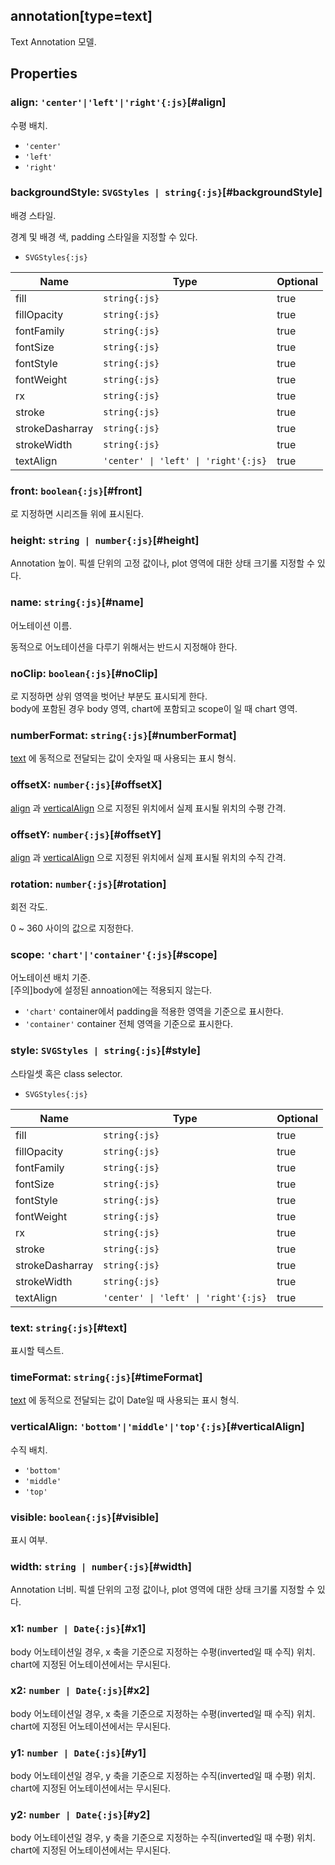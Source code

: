 ## **annotation[type=text]**
Text Annotation 모델.
## Properties

### align: `'center'|'left'|'right'{:js}`[#align]
수평 배치.  
- `'center'` 
- `'left'` 
- `'right'` 

<DefaultValue value="'left'" contents=""></DefaultValue>
### backgroundStyle: `SVGStyles | string{:js}`[#backgroundStyle]
배경 스타일.

경계 및 배경 색, padding 스타일을 지정할 수 있다.  
- `SVGStyles{:js}` 

| Name | Type | Optional |  
| ----- | ----- | ----- |  
| fill | `string{:js}` | true |  
| fillOpacity | `string{:js}` | true |  
| fontFamily | `string{:js}` | true |  
| fontSize | `string{:js}` | true |  
| fontStyle | `string{:js}` | true |  
| fontWeight | `string{:js}` | true |  
| rx | `string{:js}` | true |  
| stroke | `string{:js}` | true |  
| strokeDasharray | `string{:js}` | true |  
| strokeWidth | `string{:js}` | true |  
| textAlign | `'center' \| 'left' \| 'right'{:js}` | true |<DefaultValue value="undefined" contents=""></DefaultValue>
### front: `boolean{:js}`[#front]
<Content type="keyword" value="true"></Content>로 지정하면 시리즈들 위에 표시된다.  
<DefaultValue value="false" contents=""></DefaultValue>
### height: `string | number{:js}`[#height]
Annotation 높이.
픽셀 단위의 고정 값이나, plot 영역에 대한 상태 크기롤 지정할 수 있다.  
<DefaultValue value="undefined" contents=""></DefaultValue>
### name: `string{:js}`[#name]
어노테이션 이름.

동적으로 어노테이션을 다루기 위해서는 반드시 지정해야 한다.  
<DefaultValue value="undefined" contents=""></DefaultValue>
### noClip: `boolean{:js}`[#noClip]
<Content type="keyword" value="true"></Content>로 지정하면 상위 영역을 벗어난 부분도 표시되게 한다.<br/>
body에 포함된 경우 body 영역,
chart에 포함되고 scope이 <Content type="expression" value="'chart'"></Content>일 때 chart 영역.  
<DefaultValue value="undefined" contents=""></DefaultValue>
### numberFormat: `string{:js}`[#numberFormat]
[text](#text) 에 동적으로 전달되는 값이 숫자일 때 사용되는 표시 형식.  
<DefaultValue value="undefined" contents=""></DefaultValue>
### offsetX: `number{:js}`[#offsetX]
[align](#align) 과 [verticalAlign](#verticalalign) 으로 지정된 위치에서 실제 표시될 위치의 수평 간격.  
<DefaultValue value="0" contents=""></DefaultValue>
### offsetY: `number{:js}`[#offsetY]
[align](#align) 과 [verticalAlign](#verticalalign) 으로 지정된 위치에서 실제 표시될 위치의 수직 간격.  
<DefaultValue value="0" contents=""></DefaultValue>
### rotation: `number{:js}`[#rotation]
회전 각도.

0 ~ 360 사이의 값으로 지정한다.  
<DefaultValue value="undefined" contents=""></DefaultValue>
### scope: `'chart'|'container'{:js}`[#scope]
어노테이션 배치 기준.<br/>
[주의]body에 설정된 annoation에는 적용되지 않는다.  
- `'chart'` container에서 padding을 적용한 영역을 기준으로 표시한다.
- `'container'` container 전체 영역을 기준으로 표시한다.

<DefaultValue value="'chart'" contents=""></DefaultValue>
### style: `SVGStyles | string{:js}`[#style]
스타일셋 혹은 class selector.  
- `SVGStyles{:js}` 

| Name | Type | Optional |  
| ----- | ----- | ----- |  
| fill | `string{:js}` | true |  
| fillOpacity | `string{:js}` | true |  
| fontFamily | `string{:js}` | true |  
| fontSize | `string{:js}` | true |  
| fontStyle | `string{:js}` | true |  
| fontWeight | `string{:js}` | true |  
| rx | `string{:js}` | true |  
| stroke | `string{:js}` | true |  
| strokeDasharray | `string{:js}` | true |  
| strokeWidth | `string{:js}` | true |  
| textAlign | `'center' \| 'left' \| 'right'{:js}` | true |<DefaultValue value="undefined" contents=""></DefaultValue>
### text: `string{:js}`[#text]
표시할 텍스트.  
<DefaultValue value="'Text'" contents=""></DefaultValue>
### timeFormat: `string{:js}`[#timeFormat]
[text](#text) 에 동적으로 전달되는 값이 Date일 때 사용되는 표시 형식.  
<DefaultValue value="undefined" contents=""></DefaultValue>
### verticalAlign: `'bottom'|'middle'|'top'{:js}`[#verticalAlign]
수직 배치.  
- `'bottom'` 
- `'middle'` 
- `'top'` 

<DefaultValue value="'top'" contents=""></DefaultValue>
### visible: `boolean{:js}`[#visible]
표시 여부.  
<DefaultValue value="true" contents=""></DefaultValue>
### width: `string | number{:js}`[#width]
Annotation 너비.
픽셀 단위의 고정 값이나, plot 영역에 대한 상태 크기롤 지정할 수 있다.  
<DefaultValue value="undefined" contents=""></DefaultValue>
### x1: `number | Date{:js}`[#x1]
body 어노테이션일 경우,
x 축을 기준으로 지정하는 수평(inverted일 때 수직) 위치.<br/>
chart에 지정된 어노테이션에서는 무시된다.  
<DefaultValue value="undefined" contents=""></DefaultValue>
### x2: `number | Date{:js}`[#x2]
body 어노테이션일 경우,
x 축을 기준으로 지정하는 수평(inverted일 때 수직) 위치.<br/>
chart에 지정된 어노테이션에서는 무시된다.  
<DefaultValue value="undefined" contents=""></DefaultValue>
### y1: `number | Date{:js}`[#y1]
body 어노테이션일 경우,
y 축을 기준으로 지정하는 수직(inverted일 때 수평) 위치.<br/>
chart에 지정된 어노테이션에서는 무시된다.  
<DefaultValue value="undefined" contents=""></DefaultValue>
### y2: `number | Date{:js}`[#y2]
body 어노테이션일 경우,
y 축을 기준으로 지정하는 수직(inverted일 때 수평) 위치.<br/>
chart에 지정된 어노테이션에서는 무시된다.  
<DefaultValue value="undefined" contents=""></DefaultValue>